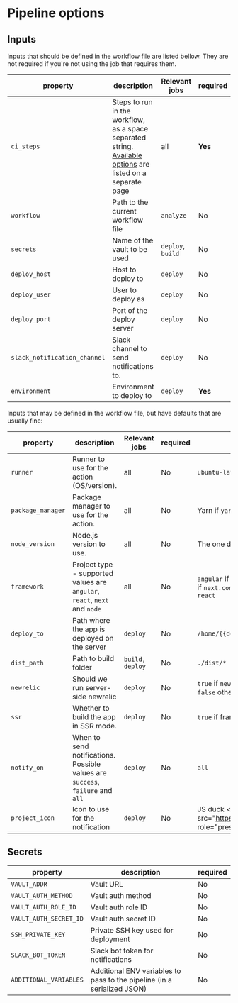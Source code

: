 # Pipeline options

## Inputs

Inputs that should be defined in the workflow file are listed bellow. They are not required if you're not using the job that requires them.

| property | description | Relevant jobs | required | default |
| --- | --- | --- | --- | --- |
| `ci_steps` | Steps to run in the workflow, as a space separated string. [Available options](available-jobs) are listed on a separate page | all | **Yes** | N/A |
| `workflow` | Path to the current workflow file | `analyze` | No | N/A |
| `secrets` | Name of the vault to be used | `deploy`, `build` | No | N/A |
| `deploy_host` | Host to deploy to | `deploy` | No | N/A |
| `deploy_user` | User to deploy as | `deploy` | No | N/A |
| `deploy_port` | Port of the deploy server | `deploy` | No | N/A |
| `slack_notification_channel` | Slack channel to send notifications to. | `deploy` | No | N/A |
| `environment` | Environment to deploy to | `deploy` | **Yes** | N/A |

Inputs that may be defined in the workflow file, but have defaults that are usually fine:

| property | description | Relevant jobs | required | default |
| --- | --- | --- | --- | --- |
| `runner` | Runner to use for the action (OS/version). | all | No | `ubuntu-latest` |
| `package_manager` | Package manager to use for the action. | all | No | Yarn if `yarn.lock` is present, npm otherwise |
| `node_version` | Node.js version to use. | all | No | The one defined in `.node-version` |
| `framework` | Project type - supported values are `angular`, `react`, `next` and `node` | all | No | `angular` if `angular.json` present in root, `next` if `next.config.js` present in root, otherwise `react` |
| `deploy_to` | Path where the app is deployed on the server | `deploy` | No | `/home/{{deploy_user}}/www/{{deploy_host}}` |
| `dist_path` | Path to build folder | `build, deploy` | No | `./dist/*` |
| `newrelic` | Should we run server-side newrelic | `deploy` | No | `true` if `newrelic.js` exists in project root, `false` otherwise |
| `ssr` | Whether to build the app in SSR mode. | `deploy` | No | `true` if framework is next, `false` otherwise |
| `notify_on` | When to send notifications. Possible values are `success`, `failure` and `all` | `deploy` | No | `all` |
| `project_icon` | Icon to use for the notification | `deploy` | No | JS duck <img style={{width: 48}} src="https://i.imgur.com/v6bLyxF.png" role="presentation" /> |


## Secrets

| property | description | required |
| --- | --- | --- |
| `VAULT_ADDR` | Vault URL | No |
| `VAULT_AUTH_METHOD` | Vault auth method | No |
| `VAULT_AUTH_ROLE_ID` | Vault auth role ID | No |
| `VAULT_AUTH_SECRET_ID` | Vault auth secret ID | No |
| `SSH_PRIVATE_KEY` | Private SSH key used for deployment | No |
| `SLACK_BOT_TOKEN` | Slack bot token for notifications | No |
| `ADDITIONAL_VARIABLES` | Additional ENV variables to pass to the pipeline (in a serialized JSON) | No |